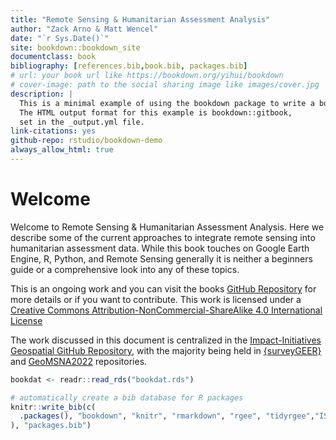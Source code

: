 ```yaml
--- 
title: "Remote Sensing & Humanitarian Assessment Analysis"
author: "Zack Arno & Matt Wencel"
date: "`r Sys.Date()`"
site: bookdown::bookdown_site
documentclass: book
bibliography: [references.bib,book.bib, packages.bib]
# url: your book url like https://bookdown.org/yihui/bookdown
# cover-image: path to the social sharing image like images/cover.jpg
description: |
  This is a minimal example of using the bookdown package to write a book.
  The HTML output format for this example is bookdown::gitbook,
  set in the _output.yml file.
link-citations: yes
github-repo: rstudio/bookdown-demo
always_allow_html: true
---
```


# Welcome {-}

Welcome to Remote Sensing & Humanitarian Assessment Analysis. Here we describe some of the current approaches to integrate remote sensing into humanitarian assessment data. While this book touches on Google Earth Engine, R, Python, and Remote Sensing generally it is neither a beginners guide or a comprehensive look into any of these topics. 

This is an ongoing work and you can visit the books [GitHub Repository](https://github.com/impact-initiatives-geospatial/surveyGEER_bookdown) for more details or if you want to contribute. This work is licensed under a [Creative Commons Attribution-NonCommercial-ShareAlike 4.0 International License](http://creativecommons.org/licenses/by-nc-sa/4.0/)

The work discussed in this document is centralized in the [Impact-Initiatives Geospatial GitHub Repository](https://github.com/impact-initiatives-geospatial), with the majority being held in [{surveyGEER}](https://github.com/impact-initiatives-geospatial/surveyGEER) and [GeoMSNA2022](https://github.com/impact-initiatives-geospatial/GeoMSNA2022) repositories.



```r
bookdat <- readr::read_rds("bookdat.rds")
```


```r
# automatically create a bib database for R packages
knitr::write_bib(c(
  .packages(), "bookdown", "knitr", "rmarkdown", "rgee", "tidyrgee","ISOweek","rgeoboundaries","sf","targets", "tidyverse"
), "packages.bib")
```
